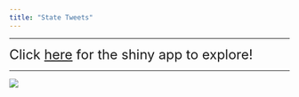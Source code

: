 ```yaml
---
title: "State Tweets"
---
```


***

<font size="5"> Click [here](https://np2547.shinyapps.io/states_shiny/) for the shiny app to explore! </font>

***

![](./TwitterLogo.png)